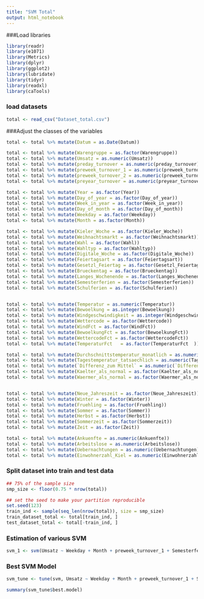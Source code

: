 ```yaml
---
title: "SVM Total"
output: html_notebook
---
```



###Load libraries
```r
library(readr)
library(e1071)
library(Metrics)
library(dplyr)
library(ggplot2)
library(lubridate)
library(tidyr)
library(readxl)
library(caTools)
```


### load datasets
```r
total <- read_csv("Dataset_total.csv")

```


###Adjust the classes of the variables
```r

total <- total %>% mutate(Datum = as.Date(Datum))

total <- total %>% mutate(Warengruppe = as.factor(Warengruppe))
total <- total %>% mutate(Umsatz = as.numeric(Umsatz))
total <- total %>% mutate(preday_turnover = as.numeric(preday_turnover))
total <- total %>% mutate(preweek_turnover_1 = as.numeric(preweek_turnover_1))
total <- total %>% mutate(preweek_turnover_2 = as.numeric(preweek_turnover_2))
total <- total %>% mutate(preyear_turnover = as.numeric(preyear_turnover))

total <- total %>% mutate(Year = as.factor(Year))
total <- total %>% mutate(Day_of_year = as.factor(Day_of_year))
total <- total %>% mutate(Week_in_year = as.factor(Week_in_year))
total <- total %>% mutate(Day_of_month = as.factor(Day_of_month))
total <- total %>% mutate(Weekday = as.factor(Weekday))
total <- total %>% mutate(Month = as.factor(Month))

total <- total %>% mutate(Kieler_Woche = as.factor(Kieler_Woche))
total <- total %>% mutate(Weihnachtsmarkt = as.factor(Weihnachtsmarkt))
total <- total %>% mutate(Wahl = as.factor(Wahl))
total <- total %>% mutate(Wahltyp = as.factor(Wahltyp))
total <- total %>% mutate(Digitale_Woche = as.factor(Digitale_Woche))
total <- total %>% mutate(Feiertagsart = as.factor(Feiertagsart))
total <- total %>% mutate(Gesetzl_Feiertag = as.factor(Gesetzl_Feiertag))
total <- total %>% mutate(Brueckentag = as.factor(Brueckentag))
total <- total %>% mutate(Langes_Wochenende = as.factor(Langes_Wochenende))
total <- total %>% mutate(Semesterferien = as.factor(Semesterferien))
total <- total %>% mutate(Schulferien = as.factor(Schulferien))


total <- total %>% mutate(Temperatur = as.numeric(Temperatur))
total <- total %>% mutate(Bewoelkung = as.integer(Bewoelkung))
total <- total %>% mutate(Windgeschwindigkeit = as.integer(Windgeschwindigkeit))
total <- total %>% mutate(Wettercode = as.factor(Wettercode))
total <- total %>% mutate(WindFct = as.factor(WindFct))
total <- total %>% mutate(BewoelkungFct = as.factor(BewoelkungFct))
total <- total %>% mutate(WettercodeFct = as.factor(WettercodeFct))
total <- total %>% mutate(TemperaturFct   = as.factor(TemperaturFct  ))

total <- total %>% mutate(Durchschnittstemperatur_monatlich = as.numeric(Durchschnittstemperatur_monatlich))
total <- total %>% mutate(Tagestemperatur_tatsaechlich = as.numeric(Tagestemperatur_tatsaechlich))
total <- total %>% mutate(`Differenz_zum Mittel` = as.numeric(`Differenz_zum Mittel`))
total <- total %>% mutate(Kaelter_als_normal = as.factor(Kaelter_als_normal))
total <- total %>% mutate(Waermer_als_normal = as.factor(Waermer_als_normal))


total <- total %>% mutate(Neue_Jahreszeit = as.factor(Neue_Jahreszeit))
total <- total %>% mutate(Winter = as.factor(Winter))
total <- total %>% mutate(Fruehling = as.factor(Fruehling))
total <- total %>% mutate(Sommer = as.factor(Sommer))
total <- total %>% mutate(Herbst = as.factor(Herbst))
total <- total %>% mutate(Sommerzeit = as.factor(Sommerzeit))
total <- total %>% mutate(Zeit = as.factor(Zeit))

total <- total %>% mutate(Ankuenfte = as.numeric(Ankuenfte))
total <- total %>% mutate(Arbeitslose = as.numeric(Arbeitslose))
total <- total %>% mutate(Uebernachtungen = as.numeric(Uebernachtungen))
total <- total %>% mutate(Einwohnerzahl_Kiel = as.numeric(Einwohnerzahl_Kiel))

```


### Split dataset into train and test data
```r
## 75% of the sample size
smp_size <- floor(0.75 * nrow(total))

## set the seed to make your partition reproducible
set.seed(123)
train_ind <- sample(seq_len(nrow(total)), size = smp_size)
train_dataset_total <- total[train_ind, ]
test_dataset_total <- total[-train_ind, ]

```


### Estimation of various SVM
```r
svm_1 <- svm(Umsatz ~ Weekday + Month + preweek_turnover_1 + Semesterferien + Kieler_Woche, data=train_dataset_total, na.action = na.omit)

```

### Best SVM Model
```r
svm_tune <- tune(svm, Umsatz ~ Weekday + Month + preweek_turnover_1 + Semesterferien + Kieler_Woche, data=train_dataset_total, ranges = list(epsilon = seq(0.2,1,0.1), cost = 2^(2:3)), na.action = na.omit )

summary(svm_tune$best.model)

```
